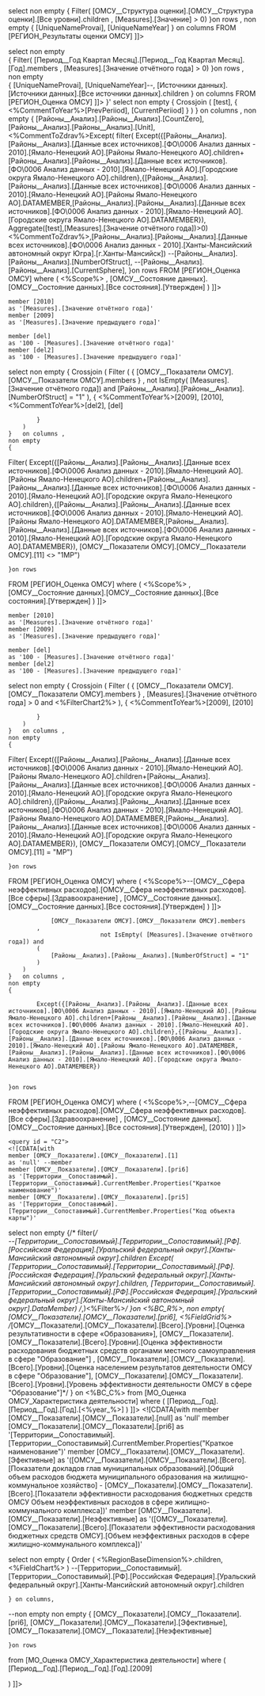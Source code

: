 <?xml version="1.0" encoding="utf-8"?>
<root>

  <query id = "AllScope">
    <![CDATA[--Scope
with
    member [UniqueNameYear]
    as '[ОМСУ__Структура оценки].[ОМСУ__Структура оценки].currentmember.UniqueName'
    member [UniqueNameProvai]
    as '[Источники данных].[Источники данных].currentmember.UniqueName'

select
    non empty
    {
    Filter(
[ОМСУ__Структура оценки].[ОМСУ__Структура оценки].[Все уровни].children
        , [Measures].[Значение] > 0)
    }on rows ,
    non empty
    {
    [UniqueNameProvai],
        [UniqueNameYear]
    }   on columns
FROM  [РЕГИОН_Результаты оценки ОМСУ] ]]>
  </query>

  <query id = "AllYear">
    <![CDATA[--Period   
with   
    member [UniqueNameYear]
    as '[Период__Год Квартал Месяц].currentmember.UniqueName'
    member [UniqueNameProvai]
    as '[Источники данных].[Источники данных].currentmember.UniqueName'

select
    non empty    
    {
    Filter(
        [Период__Год Квартал Месяц].[Период__Год Квартал Месяц].[Год].members 
        , [Measures].[Значение отчётного года] > 0)
    }on rows ,
    non empty    
    {
    [UniqueNameProvai],
        [UniqueNameYear]--,        [Источники данных].[Источники данных].[Все источники данных].children
    }   on columns
FROM [РЕГИОН_Оценка ОМСУ] ]]>
 </query>
  <query id = "Grid">
    <![CDATA[with     
    member [UniqueNameYear]     
    as '[Период__Год Квартал Месяц].currentmember.UniqueName'     
    member [UniqueNameProvai]     
    as '[Источники данных].[Источники данных].currentmember.UniqueName'     
    member [Районы__Анализ].[Районы__Анализ].[CurrentSphere]     
    as '[ОМСУ__Показатели ОМСУ].[ОМСУ__Показатели ОМСУ].currentmember.Properties("Сфера неэффективных расходов")'      
    member [Районы__Анализ].[Районы__Анализ].[Unit] 
    as '[ОМСУ__Показатели ОМСУ].[ОМСУ__Показатели ОМСУ].currentmember.Properties("Единица измерения")'  
    member [Районы__Анализ].[Районы__Анализ].[NumberOfStruct] 
    as '[ОМСУ__Показатели ОМСУ].[ОМСУ__Показатели ОМСУ].currentmember.Properties("Номер в структуре")'
    member [Районы__Анализ].[Районы__Анализ].[CountZero]
    as '[ОМСУ__Показатели ОМСУ].[ОМСУ__Показатели ОМСУ].currentmember.Properties("Разрядность")'
    member [Районы__Анализ].[Районы__Анализ].[dm]
    as '[ОМСУ__Показатели ОМСУ].[ОМСУ__Показатели ОМСУ].currentmember.is_DataMember'
    member [CurrentPeriiod]    
    as 'str([Measures].[Значение отчётного года])+"str"'    
    member [PrevPeriiod]    
    as 'str([Measures].[Значение предыдущего года])+"str"'   
    set [test]
    as '{<%FilterGrid%>}'
select
    non empty     
    {
        Crossjoin  
        (
            [test],
            {
                <%CommentToYear%>[PrevPeriiod],
                [CurrentPeriiod]   
            }     
        )  
    }   on columns ,
    non empty     
    {
        [Районы__Анализ].[Районы__Анализ].[CountZero],        
        [Районы__Анализ].[Районы__Анализ].[Unit],        
        <%CommentToZdrav%>Except(
        filter(
        Except({[Районы__Анализ].[Районы__Анализ].[Данные всех источников].[ФО\0006 Анализ данных - 2010].[Ямало-Ненецкий АО].[Районы Ямало-Ненецкого АО].children+[Районы__Анализ].[Районы__Анализ].[Данные всех источников].[ФО\0006 Анализ данных - 2010].[Ямало-Ненецкий АО].[Городские округа Ямало-Ненецкого АО].children},{[Районы__Анализ].[Районы__Анализ].[Данные всех источников].[ФО\0006 Анализ данных - 2010].[Ямало-Ненецкий АО].[Районы Ямало-Ненецкого АО].DATAMEMBER,[Районы__Анализ].[Районы__Анализ].[Данные всех источников].[ФО\0006 Анализ данных - 2010].[Ямало-Ненецкий АО].[Городские округа Ямало-Ненецкого АО].DATAMEMBER}),
         Aggregate([test],[Measures].[Значение отчётного года])>0)
        <%CommentToZdrav%>,[Районы__Анализ].[Районы__Анализ].[Данные всех источников].[ФО\0006 Анализ данных - 2010].[Ханты-Мансийский автономный округ Югра].[г.Ханты-Мансийск])
        --[Районы__Анализ].[Районы__Анализ].[NumberOfStruct],
        --[Районы__Анализ].[Районы__Анализ].[CurrentSphere],
    }on rows     
FROM [РЕГИОН_Оценка ОМСУ]     
where 
    (
     <%Scope%>
          ,
     [ОМСУ__Состояние данных].[ОМСУ__Состояние данных].[Все состояния].[Утвержден]
    ) 
]]>
  </query>
  
  <query id = "Chart">
    <![CDATA[with
    member [UniqueNameYear]
    as '[Период__Год Квартал Месяц].currentmember.UniqueName'
    member [UniqueNameProvai]
    as '[Источники данных].[Источники данных].currentmember.UniqueName'
    member [Районы__Анализ].[Районы__Анализ].[CurrentSphere]
    as '[ОМСУ__Показатели ОМСУ].[ОМСУ__Показатели ОМСУ].currentmember.Properties("Сфера неэффективных расходов")'
    member [Районы__Анализ].[Районы__Анализ].[Unit]
    as '[ОМСУ__Показатели ОМСУ].[ОМСУ__Показатели ОМСУ].currentmember.Properties("Единица измерения")'
    member [Районы__Анализ].[Районы__Анализ].[NumberOfStruct]
    as '[ОМСУ__Показатели ОМСУ].[ОМСУ__Показатели ОМСУ].currentmember.Properties("Номер в структуре")'
    member [Районы__Анализ].[Районы__Анализ].[CountZero]
    as '[ОМСУ__Показатели ОМСУ].[ОМСУ__Показатели ОМСУ].currentmember.Properties("Разрядность")'
    member [ОМСУ__Показатели ОМСУ].[ОМСУ__Показатели ОМСУ].[11]
    as '[Районы__Анализ].[Районы__Анализ].currentmember.Properties("Тип территорий")'

    member [2010]
    as '[Measures].[Значение отчётного года]'
    member [2009]
    as '[Measures].[Значение предыдущего года]'

    member [del]
    as '100 - [Measures].[Значение отчётного года]'
    member [del2]
    as '100 - [Measures].[Значение предыдущего года]'

select
    non empty
    {
        Crossjoin
        (
            Filter
            (
                {
                [ОМСУ__Показатели ОМСУ].[ОМСУ__Показатели ОМСУ].members
                }
                 ,
                  not IsEmpty( [Measures].[Значение отчётного года]) and
                [Районы__Анализ].[Районы__Анализ].[NumberOfStruct] = "1"
            ),
            {
                <%CommentToYear%>[2009],
                [2010],
<%CommentToYear%>[del2],
[del]

            }
        )
    }   on columns ,
    non empty
    {
Filter(
        Except({[Районы__Анализ].[Районы__Анализ].[Данные всех источников].[ФО\0006 Анализ данных - 2010].[Ямало-Ненецкий АО].[Районы Ямало-Ненецкого АО].children+[Районы__Анализ].[Районы__Анализ].[Данные всех источников].[ФО\0006 Анализ данных - 2010].[Ямало-Ненецкий АО].[Городские округа Ямало-Ненецкого АО].children},{[Районы__Анализ].[Районы__Анализ].[Данные всех источников].[ФО\0006 Анализ данных - 2010].[Ямало-Ненецкий АО].[Районы Ямало-Ненецкого АО].DATAMEMBER,[Районы__Анализ].[Районы__Анализ].[Данные всех источников].[ФО\0006 Анализ данных - 2010].[Ямало-Ненецкий АО].[Городские округа Ямало-Ненецкого АО].DATAMEMBER}),
         [ОМСУ__Показатели ОМСУ].[ОМСУ__Показатели ОМСУ].[11] <> "1МР")
         

    }on rows
FROM [РЕГИОН_Оценка ОМСУ]
where
    (
     <%Scope%>
     ,
     [ОМСУ__Состояние данных].[ОМСУ__Состояние данных].[Все состояния].[Утвержден]
    )
]]>
  </query>

  <query id = "Chart2">
    <![CDATA[with
    member [UniqueNameYear]
    as '[Период__Год Квартал Месяц].currentmember.UniqueName'
    member [UniqueNameProvai]
    as '[Источники данных].[Источники данных].currentmember.UniqueName'
    member [Районы__Анализ].[Районы__Анализ].[CurrentSphere]
    as '[ОМСУ__Показатели ОМСУ].[ОМСУ__Показатели ОМСУ].currentmember.Properties("Сфера неэффективных расходов")'
    member [Районы__Анализ].[Районы__Анализ].[Unit]
    as '[ОМСУ__Показатели ОМСУ].[ОМСУ__Показатели ОМСУ].currentmember.Properties("Единица измерения")'
    member [Районы__Анализ].[Районы__Анализ].[NumberOfStruct]
    as '[ОМСУ__Показатели ОМСУ].[ОМСУ__Показатели ОМСУ].currentmember.Properties("Номер в структуре")'
    member [Районы__Анализ].[Районы__Анализ].[CountZero]
    as '[ОМСУ__Показатели ОМСУ].[ОМСУ__Показатели ОМСУ].currentmember.Properties("Разрядность")'
    member [ОМСУ__Показатели ОМСУ].[ОМСУ__Показатели ОМСУ].[11]
    as '[Районы__Анализ].[Районы__Анализ].currentmember.Properties("Тип территорий")'

    member [2010]
    as '[Measures].[Значение отчётного года]'
    member [2009]
    as '[Measures].[Значение предыдущего года]'

    member [del]
    as '100 - [Measures].[Значение отчётного года]'
    member [del2]
    as '100 - [Measures].[Значение предыдущего года]'

select
    non empty
    {
        Crossjoin
        (
            Filter
            (
                {
                [ОМСУ__Показатели ОМСУ].[ОМСУ__Показатели ОМСУ].members
                }
                 ,
                [Measures].[Значение отчётного года] > 0 and
                <%FilterChart2%>
            ),
            {
                <%CommentToYear%>[2009],
                [2010]

            }
        )
    }   on columns ,
    non empty
    {
Filter(
        Except({[Районы__Анализ].[Районы__Анализ].[Данные всех источников].[ФО\0006 Анализ данных - 2010].[Ямало-Ненецкий АО].[Районы Ямало-Ненецкого АО].children+[Районы__Анализ].[Районы__Анализ].[Данные всех источников].[ФО\0006 Анализ данных - 2010].[Ямало-Ненецкий АО].[Городские округа Ямало-Ненецкого АО].children},{[Районы__Анализ].[Районы__Анализ].[Данные всех источников].[ФО\0006 Анализ данных - 2010].[Ямало-Ненецкий АО].[Районы Ямало-Ненецкого АО].DATAMEMBER,[Районы__Анализ].[Районы__Анализ].[Данные всех источников].[ФО\0006 Анализ данных - 2010].[Ямало-Ненецкий АО].[Городские округа Ямало-Ненецкого АО].DATAMEMBER}),
         [ОМСУ__Показатели ОМСУ].[ОМСУ__Показатели ОМСУ].[11] = "МР")

    }on rows
FROM [РЕГИОН_Оценка ОМСУ]
where
    (
     <%Scope%>--[ОМСУ__Сфера неэффективных расходов].[ОМСУ__Сфера неэффективных расходов].[Все сферы].[Здравоохранение]
     ,
     [ОМСУ__Состояние данных].[ОМСУ__Состояние данных].[Все состояния].[Утвержден]
    )
]]>
  </query>

  <query id = "MAP">
    <![CDATA[with
    member [UniqueNameYear]
    as '[Период__Год Квартал Месяц].currentmember.UniqueName'
    member [UniqueNameProvai]
    as '[Источники данных].[Источники данных].currentmember.UniqueName'
    member [Районы__Анализ].[Районы__Анализ].[CurrentSphere]
    as '[ОМСУ__Показатели ОМСУ].[ОМСУ__Показатели ОМСУ].currentmember.Properties("Сфера неэффективных расходов")'
    member [Районы__Анализ].[Районы__Анализ].[Unit]
    as '[ОМСУ__Показатели ОМСУ].[ОМСУ__Показатели ОМСУ].currentmember.Properties("Единица измерения")'
    member [Районы__Анализ].[Районы__Анализ].[NumberOfStruct]
    as '[ОМСУ__Показатели ОМСУ].[ОМСУ__Показатели ОМСУ].currentmember.Properties("Номер в структуре")'
    member [Районы__Анализ].[Районы__Анализ].[CountZero]
    as '[ОМСУ__Показатели ОМСУ].[ОМСУ__Показатели ОМСУ].currentmember.Properties("Разрядность")'
    member [ОМСУ__Показатели ОМСУ].[ОМСУ__Показатели ОМСУ].[11]
    as '[Районы__Анализ].[Районы__Анализ].currentmember.Properties("Тип территорий")'
    member [2010]
    as '[Measures].[Значение отчётного года]'
    member [2009]
    as '[Measures].[Значение предыдущего года]'
    member [del]
    as '100 - [Measures].[Значение отчётного года]'
    member [del2]
    as '100 - [Measures].[Значение предыдущего года]'
select
    non empty
    {
         Filter
        (

                [ОМСУ__Показатели ОМСУ].[ОМСУ__Показатели ОМСУ].members
            ,
                              not IsEmpty( [Measures].[Значение отчётного года]) and
            (
                [Районы__Анализ].[Районы__Анализ].[NumberOfStruct] = "1"
            )
        )
    }   on columns ,
    non empty
    {

            Except({[Районы__Анализ].[Районы__Анализ].[Данные всех источников].[ФО\0006 Анализ данных - 2010].[Ямало-Ненецкий АО].[Районы Ямало-Ненецкого АО].children+[Районы__Анализ].[Районы__Анализ].[Данные всех источников].[ФО\0006 Анализ данных - 2010].[Ямало-Ненецкий АО].[Городские округа Ямало-Ненецкого АО].children},{[Районы__Анализ].[Районы__Анализ].[Данные всех источников].[ФО\0006 Анализ данных - 2010].[Ямало-Ненецкий АО].[Районы Ямало-Ненецкого АО].DATAMEMBER,[Районы__Анализ].[Районы__Анализ].[Данные всех источников].[ФО\0006 Анализ данных - 2010].[Ямало-Ненецкий АО].[Городские округа Ямало-Ненецкого АО].DATAMEMBER})


    }on rows
FROM [РЕГИОН_Оценка ОМСУ]
where
    (
        <%Scope%>,--[ОМСУ__Сфера неэффективных расходов].[ОМСУ__Сфера неэффективных расходов].[Все сферы].[Здравоохранение] ,
        [ОМСУ__Состояние данных].[ОМСУ__Состояние данных].[Все состояния].[Утвержден],
        [2010]
    ) 
]]>
  </query>
  
    <query id = "C2">
    <![CDATA[with
    member [ОМСУ__Показатели].[ОМСУ__Показатели].[1]
    as 'null' --member
    member [ОМСУ__Показатели].[ОМСУ__Показатели].[pri6]
    as '[Территории__Сопоставимый].[Территории__Сопоставимый].CurrentMember.Properties("Краткое наименование")'
    member [ОМСУ__Показатели].[ОМСУ__Показатели].[pri5]
    as '[Территории__Сопоставимый].[Территории__Сопоставимый].CurrentMember.Properties("Код объекта карты")'
select
    non empty
    {/*
filter(*/            
--[Территории__Сопоставимый].[Территории__Сопоставимый].[РФ].[Российская Федерация].[Уральский федеральный округ].[Ханты-Мансийский автономный округ].children
Except(
[Территории__Сопоставимый].[Территории__Сопоставимый].[РФ].[Российская Федерация].[Уральский федеральный округ].[Ханты-Мансийский автономный округ].children,
[Территории__Сопоставимый].[Территории__Сопоставимый].[РФ].[Российская Федерация].[Уральский федеральный округ].[Ханты-Мансийский автономный округ].DataMember)
/*,)<%Filter%>*/
    }on <%BC_R%>,
    non empty{
    [ОМСУ__Показатели].[ОМСУ__Показатели].[pri6],
    <%FieldGrid%>
/*[ОМСУ__Показатели].[ОМСУ__Показатели].[Всего].[Уровни].[Оценка результативности в сфере «Образования»],
[ОМСУ__Показатели].[ОМСУ__Показатели].[Всего].[Уровни].[Оценка эффективности расходования бюджетных средств органами местного самоуправления в сфере "Образование"] ,
[ОМСУ__Показатели].[ОМСУ__Показатели].[Всего].[Уровни].[Оценка населением результатов деятельности ОМСУ в сфере "Образование"],
[ОМСУ__Показатели].[ОМСУ__Показатели].[Всего].[Уровни].[Уровень эффективности деятельности ОМСУ в сфере "Образование"]*/
    } on <%BC_C%>
from [МО_Оценка ОМСУ_Характеристика деятельности]
where
(
	[Период__Год].[Период__Год].[Год].[<%year_%>]
)
]]>
  </query>
  <query id = "structChart">
    <![CDATA[with
member
[ОМСУ__Показатели].[ОМСУ__Показатели].[null] as 'null'
member [ОМСУ__Показатели].[ОМСУ__Показатели].[pri6]
as '[Территории__Сопоставимый].[Территории__Сопоставимый].CurrentMember.Properties("Краткое наименование")'
member [ОМСУ__Показатели].[ОМСУ__Показатели].[Эфективные]
as '([ОМСУ__Показатели].[ОМСУ__Показатели].[Всего].[Показатели докладов глав муниципальных образований].[Общий объем расходов бюджета муниципального образования на жилищно-коммунальное хозяйство] - [ОМСУ__Показатели].[ОМСУ__Показатели].[Всего].[Показатели эффективности расходования бюджетных средств ОМСУ Объем неэффективных расходов в сфере жилищно-коммунального комплекса])'
member [ОМСУ__Показатели].[ОМСУ__Показатели].[Неэфективные]
as '([ОМСУ__Показатели].[ОМСУ__Показатели].[Всего].[Показатели эффективности расходования бюджетных средств ОМСУ].[Объем неэффективных расходов в сфере жилищно-коммунального комплекса])'

select
 non empty {
  Order
        (
<%RegionBaseDimension%>.children,
<%FieldChart%> 
)
--[Территории__Сопоставимый].[Территории__Сопоставимый].[РФ].[Российская Федерация].[Уральский федеральный округ].[Ханты-Мансийский автономный округ].children

    } on columns,
  --non empty
 non empty {
[ОМСУ__Показатели].[ОМСУ__Показатели].[pri6],
[ОМСУ__Показатели].[ОМСУ__Показатели].[Эфективные],
[ОМСУ__Показатели].[ОМСУ__Показатели].[Неэфективные]

    }on rows
from [МО_Оценка ОМСУ_Характеристика деятельности]
where
(
	[Период__Год].[Период__Год].[Год].[2009]
	
)
]]>
  </query>
</root>